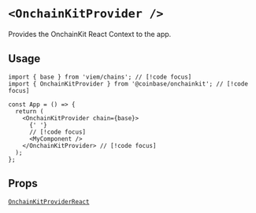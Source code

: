 # `<OnchainKitProvider />`

Provides the OnchainKit React Context to the app.

## Usage

```tsx [code]
import { base } from 'viem/chains'; // [!code focus]
import { OnchainKitProvider } from '@coinbase/onchainkit'; // [!code focus]

const App = () => {
  return (
    <OnchainKitProvider chain={base}>
      {' '}
      // [!code focus]
      <MyComponent />
    </OnchainKitProvider> // [!code focus]
  );
};
```

## Props

[`OnchainKitProviderReact`](/types#onchainkitproviderreact)
